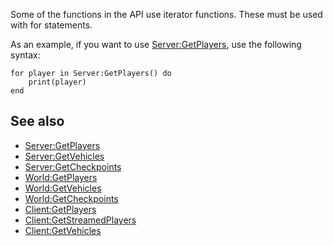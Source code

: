 Some of the functions in the API use iterator functions. These must be used with for statements.

As an example, if you want to use [[Lua/Server/Server/Functions/GetPlayers|Server:GetPlayers]], use the following syntax:

<syntaxhighlight>
for player in Server:GetPlayers() do
	print(player)
end
</syntaxhighlight>

==See also==

* [[Lua/Server/Server/Functions/GetPlayers|Server:GetPlayers]]
* [[Lua/Server/Server/Functions/GetVehicles|Server:GetVehicles]]
* [[Lua/Server/Server/Functions/GetCheckpoints|Server:GetCheckpoints]]
* [[Lua/Server/World/Functions/GetPlayers|World:GetPlayers]]
* [[Lua/Server/World/Functions/GetVehicles|World:GetVehicles]]
* [[Lua/Server/World/Functions/GetCheckpoints|World:GetCheckpoints]]
* [[Lua/Client/Client/Functions/GetPlayers|Client:GetPlayers]]
* [[Lua/Client/Client/Functions/GetStreamedPlayers|Client:GetStreamedPlayers]]
* [[Lua/Client/Client/Functions/GetVehicles|Client:GetVehicles]]